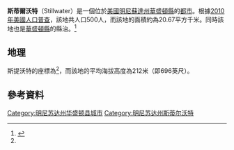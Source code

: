 {{Infobox settlement
|official_name            = Stillwater, Minnesota
|settlement_type          = [[City|City]]
|nickname                 = The Birthplace of Minnesota
|image_skyline            = Stillwater Minnesota waterfront aerial view.jpg
|imagesize                = 
|image_caption            = 
|image_seal               = <!-- 檔案不存在 Stillwaterlogo.png ，可從英文維基百科取得 -->
|image_map                = Stillwater, Washington County, Minnesota, USA, 2011.svg
|mapsize                  = 250px
|map_caption              = 在華盛頓郡和明尼蘇達州的位置
|image_map1               = 
|mapsize1                 = 
|map_caption1             = 
|coordinates_display      = inline,title
|coordinates_region       = US-MN
|subdivision_type         = 國家
|subdivision_type1        = 州
|subdivision_type2        = 郡
|subdivision_name         = [[美國|美國]]
|subdivision_name1        = [[明尼蘇達州|明尼蘇達州]]
|subdivision_name2        = [[華盛頓郡|華盛頓郡]]
|government_type          = 
|leader_title             = [[市長|市長]]
|leader_name              = Ted Kozlowski
|established_title        = [[Municipal_corporation|建城]]
|established_date         = 1854年3月4日
|area_land_km2            = 18.03
|area_water_km2           = 2.64
|area_total_sq_mi         = 7.98
|area_magnitude           = 
|area_footnotes           = <ref name="CenPopGazetteer2019">{{cite web|title=2019 U.S. Gazetteer Files|url=https://www2.census.gov/geo/docs/maps-data/data/gazetteer/2019_Gazetteer/2019_gaz_place_27.txt|publisher=United States Census Bureau|access-date=July 26, 2020|archive-date=2020-10-02|archive-url=https://web.archive.org/web/20201002025833/https://www2.census.gov/geo/docs/maps-data/data/gazetteer/2019_Gazetteer/2019_gaz_place_27.txt}}</ref>
|area_total_km2           = 20.67
|population_as_of         = [[2010年美國人口普查|2010]]
|population_est           = 19,627
|pop_est_as_of            = 2019
|pop_est_footnotes        = <ref name="USCensusEst2019CenPopScriptOnlyDirtyFixDoNotUse">{{cite web|url=https://www.census.gov/programs-surveys/popest/data/tables.2019.html|date=May 24, 2020|title=Population and Housing Unit Estimates|publisher=United States Census Bureau|access-date=May 27, 2020|archive-date=2019-07-26|archive-url=https://web.archive.org/web/20190726235959/https://www.census.gov/programs-surveys/popest/data/tables.2019.html}}</ref>
|population_total         = 18,225
|population_density_km2   = 941.51
|population_density_sq_mi = 2438.44
|population_footnotes     = <ref name ="wwwcensusgov">{{cite web|title=U.S. Census website|url=https://www.census.gov|publisher=[[United_States_Census_Bureau|United States Census Bureau]]|access-date=2012-11-13|archive-date=1996-12-27|archive-url=https://web.archive.org/web/19961227012639/https://www.census.gov/}}</ref>
|timezone                 = [[North_American_Central_Time_Zone|CST]]
|utc_offset               = -6
|timezone_DST             = [[North_American_Central_Time_Zone|CDT]]
|utc_offset_DST           = -5
|area_land_sq_mi          = 6.96
|area_water_sq_mi         = 1.02
|elevation_m              = 212
|elevation_ft             = 696
|latd = 45 |latm = 3 |latNS = N
|longd = 92 |longm = 49|longEW = W
|postal_code_type         = [[美國郵區編號|美國郵區編號]]
|postal_code              = 55082, 55083
|area_code                = {{link-en|电话区号651|Area code 651|651}}
|blank_name = [[地名信息系统|地名信息系统]]ID
|blank_info = 652642<ref name="GNIS">{{cite gnis|652642|Stillwater}}</ref>
|website                  = [http://www.ci.stillwater.mn.us www.ci.stillwater.mn.us]
|footnotes                = 
}}

'''斯蒂爾沃特'''（Stillwater）是一個位於[[美國|美國]][[明尼蘇達州|明尼蘇達州]][[華盛頓縣_(明尼蘇達州)|華盛頓縣]]的[[都市|都市]]。根據[[2010年美國人口普查|2010年美國人口普查]]，該地共人口500人，而該地的面積約為20.67平方千米。同時該地也是[[華盛頓縣_(明尼蘇達州)|華盛頓縣]]的縣治。<ref name="GR8">{{cite web|url=http://factfinder2.census.gov|publisher=[[美国人口调查局|美国人口调查局]]|accessdate=2011-05-14|title=American FactFinder|archive-date=2013-09-11|archive-url=https://web.archive.org/web/20130911234518/http://factfinder2.census.gov/|dead-url=no}}</ref>

== 地理 ==
斯提沃特的座標為{{coord|45|03|00|N|92|49|00|W|type:city_region:US-AL_source:GNS-enwiki|display=inline}}<ref name=GNIS />，而該地的平均海拔高度為212米（即696英尺）。

==參考資料==
{{Reflist}}
[[Category:明尼苏达州华盛顿县城市|Category:明尼苏达州华盛顿县城市]]
[[Category:明尼苏达州斯蒂尔沃特|Category:明尼苏达州斯蒂尔沃特]]